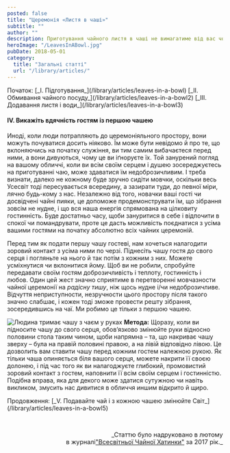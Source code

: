 ```yaml
---
posted: false
title: "Церемонія «Листя в чаші»"
subtitle: ""
author: ""
description: Приготування чайного листя в чаші не вимагатиме від вас чогось особливого. Чай здебільшого за своєю формою буває трьох типів...
heroImage: "/LeavesInABowl.jpg"
pubDate: 2018-05-01
category: 
  title: "Загальні статті"
  url: "/library/articles/"
---
```



<section class="next-page last-line">
  Початок:   
  [_І. Підготування_](/library/articles/leaves-in-a-bowl)   
  [_ІІ. Обмивання чайного посуду_](/library/articles/leaves-in-a-bowl2)   
  [_III. Додавання листя і води_](/library/articles/leaves-in-a-bowl3)
</section>

#### IV. Викажіть вдячність гостям із першою чашею

Иноді, коли люди потрапляють до церемоніяльного простору, вони можуть почуватися досить ніяково. Їм може бути невідомо й про те, що вклоняючись на початку служіння, ви тим самим вибачаєтеся перед ними, а вони дивуються, чому це ви іґноруєте їх. Той занурений погляд на вашому обличчі, коли ви всім своїм серцем і душею зосереджуєтесь на приготуванні чаю, може здаватися їм недоброзичливим. І треба визнати, далеко не кожному буде зручно сидіти мовчки, оскільки весь Усесвіт тоді пересувається всередину, а зазирати туди, до певної міри, лячно будь-кому з нас. Незалежно від того, новачки ваші гості чи досвідчені чайні пияки, це допоможе продемонструвати їм, що зібрання зовсім не нудне, і що вся наша енергія спрямована на цілковиту гостинність. Буде достатньо часу, щоби зануритися в себе і відпочити в спокої чи помандрувати, проте це дасть можливість поєднатися з усіма вашими гостями на початку абсолютно всіх чайних церемоній.

Перед тим як подати першу чашу гостеві, нам хочеться налагодити зоровий контакт з усіма ними по черзі. Піднесіть чашу гостя до свого серця і погляньте на нього й так потім з кожним з них. Можете усміхнутися чи вклонитися йому. Щоб ви не робили, спробуйте передавати своїм гостям доброзичливість і теплоту, гостинність і любов. Один цей жест значно сприятиме в перетворенні мовчазности чайної церемонії на _радісну тишу_, ніж щось нудне і/чи недоброзичливе. Відчуття неприступности, незручности цього простору після такого значно слабшає, і кожен тоді зможе провести решту зібрання, зосередившись на чаї. Ми робимо це тільки з першою чашею.

<Image class="float-left" src={Image1} alt="Людина тримає чашу з чаєм у руках" /> __Метода:__ Щоразу, коли ви підносите чашу до свого серця, обов’язково змінюйте руки відносно половини стола таким чином, щоби напрямна – та, що накриває чашу зверху – була на правій половині правою, а на лівій відповідно лівою. Це дозволить вам ставити чашу перед кожним гостем належною рукою. Як тільки чаша опиняється біля вашого серця, можете накрити її своєю долонею, і під час того як ви налагоджуєте глибокий, промовистий зоровий контакт з гостем, наповнити її всім своїм серцем і гостинністю. Подібна вправа, яка для декого може здатися сутужною чи навіть викликом, змусить нас дивитися в обличчя иншим відкрито й щиро.

<section class="next-page">
  Продовження: [_V. Подавайте чай і з кожною чашею змінюйте Світ_](/library/articles/leaves-in-a-bowl5)
</section>

<p>&nbsp;</p>
<p align="right" style="font-size: 0.9rem;">_Статтю було надруковано в лютому<br />в журналі<a title="globalteahut.org" href="http://www.globalteahut.org/" target="_blank" rel="noopener">"Всесвітньої Чайної Хатинки"</a>&nbsp;за 2017 рік._</p>
